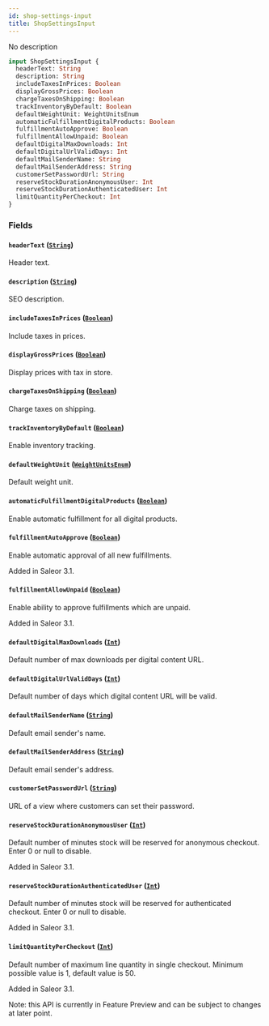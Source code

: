 ```yaml
---
id: shop-settings-input
title: ShopSettingsInput
---
```



No description

```graphql
input ShopSettingsInput {
  headerText: String
  description: String
  includeTaxesInPrices: Boolean
  displayGrossPrices: Boolean
  chargeTaxesOnShipping: Boolean
  trackInventoryByDefault: Boolean
  defaultWeightUnit: WeightUnitsEnum
  automaticFulfillmentDigitalProducts: Boolean
  fulfillmentAutoApprove: Boolean
  fulfillmentAllowUnpaid: Boolean
  defaultDigitalMaxDownloads: Int
  defaultDigitalUrlValidDays: Int
  defaultMailSenderName: String
  defaultMailSenderAddress: String
  customerSetPasswordUrl: String
  reserveStockDurationAnonymousUser: Int
  reserveStockDurationAuthenticatedUser: Int
  limitQuantityPerCheckout: Int
}
```


### Fields

#### `headerText` ([`String`](../../../developer/api-reference/scalars/string))

Header text.


#### `description` ([`String`](../../../developer/api-reference/scalars/string))

SEO description.


#### `includeTaxesInPrices` ([`Boolean`](../../../developer/api-reference/scalars/boolean))

Include taxes in prices.


#### `displayGrossPrices` ([`Boolean`](../../../developer/api-reference/scalars/boolean))

Display prices with tax in store.


#### `chargeTaxesOnShipping` ([`Boolean`](../../../developer/api-reference/scalars/boolean))

Charge taxes on shipping.


#### `trackInventoryByDefault` ([`Boolean`](../../../developer/api-reference/scalars/boolean))

Enable inventory tracking.


#### `defaultWeightUnit` ([`WeightUnitsEnum`](../../../developer/api-reference/enums/weight-units-enum))

Default weight unit.


#### `automaticFulfillmentDigitalProducts` ([`Boolean`](../../../developer/api-reference/scalars/boolean))

Enable automatic fulfillment for all digital products.


#### `fulfillmentAutoApprove` ([`Boolean`](../../../developer/api-reference/scalars/boolean))

Enable automatic approval of all new fulfillments.

Added in Saleor 3.1.


#### `fulfillmentAllowUnpaid` ([`Boolean`](../../../developer/api-reference/scalars/boolean))

Enable ability to approve fulfillments which are unpaid.

Added in Saleor 3.1.


#### `defaultDigitalMaxDownloads` ([`Int`](../../../developer/api-reference/scalars/int))

Default number of max downloads per digital content URL.


#### `defaultDigitalUrlValidDays` ([`Int`](../../../developer/api-reference/scalars/int))

Default number of days which digital content URL will be valid.


#### `defaultMailSenderName` ([`String`](../../../developer/api-reference/scalars/string))

Default email sender's name.


#### `defaultMailSenderAddress` ([`String`](../../../developer/api-reference/scalars/string))

Default email sender's address.


#### `customerSetPasswordUrl` ([`String`](../../../developer/api-reference/scalars/string))

URL of a view where customers can set their password.


#### `reserveStockDurationAnonymousUser` ([`Int`](../../../developer/api-reference/scalars/int))

Default number of minutes stock will be reserved for anonymous checkout. Enter 0 or null to disable.

Added in Saleor 3.1.


#### `reserveStockDurationAuthenticatedUser` ([`Int`](../../../developer/api-reference/scalars/int))

Default number of minutes stock will be reserved for authenticated checkout. Enter 0 or null to disable.

Added in Saleor 3.1.


#### `limitQuantityPerCheckout` ([`Int`](../../../developer/api-reference/scalars/int))

Default number of maximum line quantity in single checkout. Minimum possible value is 1, default value is 50.

Added in Saleor 3.1.

Note: this API is currently in Feature Preview and can be subject to changes at later point.




